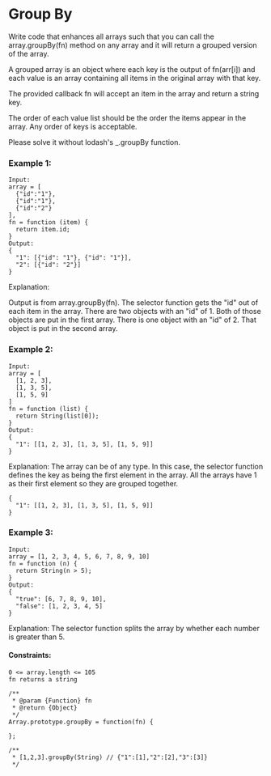 # Group By

Write code that enhances all arrays such that you can call the array.groupBy(fn) method on any array and it will return a grouped version of the array.

A grouped array is an object where each key is the output of fn(arr[i]) and each value is an array containing all items in the original array with that key.

The provided callback fn will accept an item in the array and return a string key.

The order of each value list should be the order the items appear in the array. Any order of keys is acceptable.

Please solve it without lodash's \_.groupBy function.

### Example 1:

```
Input:
array = [
  {"id":"1"},
  {"id":"1"},
  {"id":"2"}
],
fn = function (item) {
  return item.id;
}
Output:
{
  "1": [{"id": "1"}, {"id": "1"}],
  "2": [{"id": "2"}]
}
```

Explanation:

Output is from array.groupBy(fn).
The selector function gets the "id" out of each item in the array.
There are two objects with an "id" of 1. Both of those objects are put in the first array.
There is one object with an "id" of 2. That object is put in the second array.

### Example 2:

```
Input:
array = [
  [1, 2, 3],
  [1, 3, 5],
  [1, 5, 9]
]
fn = function (list) {
  return String(list[0]);
}
Output:
{
  "1": [[1, 2, 3], [1, 3, 5], [1, 5, 9]]
}
```

Explanation:
The array can be of any type. In this case, the selector function defines the key as being the first element in the array.
All the arrays have 1 as their first element so they are grouped together.

```
{
  "1": [[1, 2, 3], [1, 3, 5], [1, 5, 9]]
}
```

### Example 3:

```
Input:
array = [1, 2, 3, 4, 5, 6, 7, 8, 9, 10]
fn = function (n) {
  return String(n > 5);
}
Output:
{
  "true": [6, 7, 8, 9, 10],
  "false": [1, 2, 3, 4, 5]
}
```

Explanation:
The selector function splits the array by whether each number is greater than 5.

#### Constraints:

```
0 <= array.length <= 105
fn returns a string
```

```
/**
 * @param {Function} fn
 * @return {Object}
 */
Array.prototype.groupBy = function(fn) {

};

/**
 * [1,2,3].groupBy(String) // {"1":[1],"2":[2],"3":[3]}
 */
```
